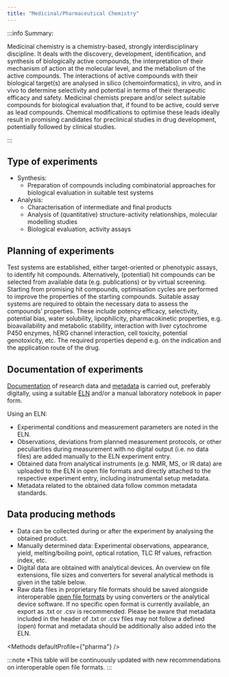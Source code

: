 ```yaml
---
title: "Medicinal/Pharmaceutical Chemistry"
---
```



:::info Summary:

Medicinal chemistry is a chemistry-based, strongly interdisciplinary discipline. It deals with the discovery, development, identification, and synthesis of biologically active compounds, the interpretation of their mechanism of action at the molecular level, and the metabolism of the active compounds.
The interactions of active compounds with their biological target(s) are analysed in silico (chemoinformatics), in vitro, and in vivo to determine selectivity and potential in terms of their therapeutic efficacy and safety.
Medicinal chemists prepare and/or select suitable compounds for biological evaluation that, if found to be active, could serve as lead compounds. Chemical modifications to optimise these leads ideally result in promising candidates for preclinical studies in drug development, potentially followed by clinical studies.

:::

## Type of experiments

- Synthesis:
  - Preparation of compounds including combinatorial approaches for biological evaluation in suitable test systems
- Analysis:
  - Characterisation of intermediate and final products
  - Analysis of (quantitative) structure-activity relationships, molecular modelling studies
  - Biological evaluation, activity assays

## Planning of experiments

Test systems are established, either target-oriented or phenotypic assays, to identify hit compounds. Alternatively, (potential) hit compounds can be selected from available data (e.g. publications) or by virtual screening.
Starting from promising hit compounds, optimisation cycles are performed to improve the properties of the starting compounds. Suitable assay systems are required to obtain the necessary data to assess the compounds’ properties. These include potency efficacy, selectivity, potential bias, water solubility, lipophilicity, pharmacokinetic properties, e.g. bioavailability and metabolic stability, interaction with liver cytochrome P450 enzymes, hERG channel interaction, cell toxicity, potential genotoxicity, etc. The required properties depend e.g. on the indication and the application route of the drug.

## Documentation of experiments

[Documentation](../30_data/40_data_documentation.mdx) of research data and [metadata](../40_topics/30_metadata.mdx) is carried out, preferably digitally, using a suitable [ELN](/docs/topics/eln) and/or a manual laboratory notebook in paper form.

Using an ELN:

- Experimental conditions and measurement parameters are noted in the ELN.
- Observations, deviations from planned measurement protocols, or other peculiarities during measurement with no digital output (i.e. no data files) are added manually to the ELN experiment entry.
- Obtained data from analytical instruments (e.g. NMR, MS, or IR data) are uploaded to the ELN in open file formats and directly attached to the respective experiment entry, including instrumental setup metadata.
- Metadata related to the obtained data follow common metadata standards.

## Data producing methods

- Data can be collected during or after the experiment by analysing the obtained product.
- Manually determined data: Experimental observations, appearance, yield, melting/boiling point, optical rotation, TLC Rf values, refraction index, etc.
- Digital data are obtained with analytical devices. An overview on file extensions, file sizes and converters for several analytical methods is given in the table below.
- Raw data files in proprietary file formats should be saved alongside interoperable [open file formats](/docs/topics/format_standards) by using converters or the analytical device software. If no specific open format is currently available, an export as .txt or .csv is recommended. Please be aware that metadata included in the header of .txt or .csv files may not follow a defined (open) format and metadata should be additionally also added into the ELN.

<Methods defaultProfile={"pharma"} />

:::note *This table will be continuously updated with new recommendations on interoperable open file formats.
:::
